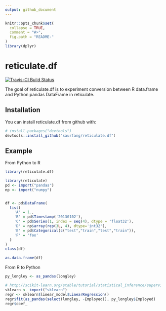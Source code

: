 ```yaml
---
output: github_document
---
```


<!-- README.md is generated from README.Rmd. Please edit that file -->

```r
knitr::opts_chunk$set(
  collapse = TRUE,
  comment = "#>",
  fig.path = "README-"
)
library(dplyr)
```

# reticulate.df

[![Travis-CI Build Status](https://travis-ci.org/saurfang/reticulate.df.svg?branch=master)](https://travis-ci.org/saurfang/reticulate.df)

The goal of reticulate.df is to experiment conversion between R data.frame and Python pandas DataFrame in reticulate.

## Installation

You can install reticulate.df from github with:

```r
# install.packages("devtools")
devtools::install_github("saurfang/reticulate.df")
```

## Example

From Python to R

```r
library(reticulate.df)

library(reticulate)
pd <- import("pandas")
np <- import("numpy")


df <- pd$DataFrame(
  list(
    'A' = 1.,
    'B' = pd$Timestamp('20130102'),
    'C' = pd$Series(1, index = seq(4), dtype = 'float32'),
    'D' = np$array(rep(3L, 4), dtype='int32'),
    'E' = pd$Categorical(c("test","train","test","train")),
    'F' = 'foo'
  )
)
class(df)

as.data.frame(df)
```

From R to Python

```r
py_longley <- as_pandas(longley)

# http://scikit-learn.org/stable/tutorial/statistical_inference/supervised_learning.html#linear-regression
sklearn <- import("sklearn")
regr <- sklearn$linear_model$LinearRegression()
regr$fit(as_pandas(select(longley, -Employed)), py_longley$Employed)
regr$coef_
```

